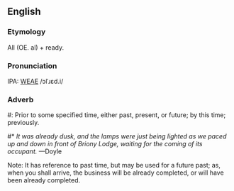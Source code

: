 ==English==
===Etymology===
All (OE. al) + ready.

===Pronunciation===
IPA: [[WEAE]] /ɔlˈɹɛd.i/

===Adverb===
#:    Prior to some specified time, either past, present, or future; by this time; previously. 
#* ''It was already dusk, and the lamps were just being lighted as we paced up and down in front of Briony Lodge, waiting for the coming of its occupant.'' &mdash;Doyle

Note: It has reference to past time, but may be used for a future past; as, when you shall arrive, the business will be already completed, or will have been already completed.
<!-- material copied from Webster's Revised Unabridged Dictionary (1913) -->